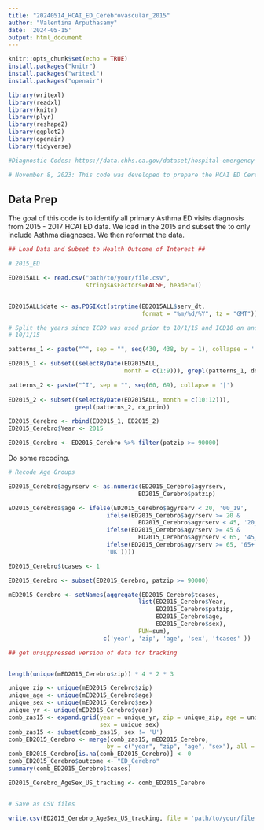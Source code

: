 ---
title: "20240514_HCAI_ED_Cerebrovascular_2015"
author: "Valentina Arputhasamy"
date: '2024-05-15'
output: html_document
---

```{r setup, include=FALSE}
knitr::opts_chunk$set(echo = TRUE)
install.packages("knitr")
install.packages("writexl")
install.packages("openair")

library(writexl)
library(readxl)
library(knitr)
library(plyr)
library(reshape2)
library(ggplot2)
library(openair)
library(tidyverse)

#Diagnostic Codes: https://data.chhs.ca.gov/dataset/hospital-emergency-department-diagnosis-procedure-and-external-cause-codes

# November 8, 2023: This code was developed to prepare the HCAI ED Cerebrovascular data for analysis. We will stratify by age (0-19; 20 - 44; 45 - 64; 65+) and sex (M, F) and merge 2016 with 2017 to sum total Cerebrovascular ED visits by zip. ED visits in the ED file are treat and release only and do not include the ED visits that get hospitalized.  
```

## Data Prep 

The goal of this code is to identify all primary Asthma ED visits diagnosis from 2015 - 2017 HCAI ED data. We load in the 2015 and subset the to only include Asthma diagnoses. We then reformat the data. 

```{r setup, include=FALSE}

## Load Data and Subset to Health Outcome of Interest ##

# 2015_ED

ED2015ALL <- read.csv("path/to/your/file.csv", 
                      stringsAsFactors=FALSE, header=T) 


ED2015ALL$date <- as.POSIXct(strptime(ED2015ALL$serv_dt, 
                                      format = "%m/%d/%Y", tz = "GMT"))  

# Split the years since ICD9 was used prior to 10/1/15 and ICD10 on and after 
# 10/1/15

patterns_1 <- paste("^", sep = "", seq(430, 438, by = 1), collapse = '|')

ED2015_1 <- subset((selectByDate(ED2015ALL, 
                                 month = c(1:9))), grepl(patterns_1, dx_prin))

patterns_2 <- paste("^I", sep = "", seq(60, 69), collapse = '|')
  
ED2015_2 <- subset((selectByDate(ED2015ALL, month = c(10:12))), 
                   grepl(patterns_2, dx_prin))

ED2015_Cerebro <- rbind(ED2015_1, ED2015_2)
ED2015_Cerebro$Year <- 2015

ED2015_Cerebro <- ED2015_Cerebro %>% filter(patzip >= 90000)

```

Do some recoding. 

```{r setup, include=FALSE}

# Recode Age Groups

ED2015_Cerebro$agyrserv <- as.numeric(ED2015_Cerebro$agyrserv, 
                                     ED2015_Cerebro$patzip)

ED2015_Cerebroa$age <- ifelse(ED2015_Cerebro$agyrserv < 20, '00_19',
                            ifelse(ED2015_Cerebro$agyrserv >= 20 & 
                                     ED2015_Cerebro$agyrserv < 45, '20_44',
                            ifelse(ED2015_Cerebro$agyrserv >= 45 & 
                                     ED2015_Cerebro$agyrserv < 65, '45_64',
                            ifelse(ED2015_Cerebro$agyrserv >= 65, '65+',
                            'UK'))))

ED2015_Cerebro$tcases <- 1

ED2015_Cerebro <- subset(ED2015_Cerebro, patzip >= 90000)

mED2015_Cerebro <- setNames(aggregate(ED2015_Cerebro$tcases, 
                                     list(ED2015_Cerebro$Year, 
                                          ED2015_Cerebro$patzip, 
                                          ED2015_Cerebro$age, 
                                          ED2015_Cerebro$sex), 
                                     FUN=sum), 
                           c('year', 'zip', 'age', 'sex', 'tcases' ))

## get unsuppressed version of data for tracking


length(unique(mED2015_Cerebro$zip)) * 4 * 2 * 3

unique_zip <- unique(mED2015_Cerebro$zip)
unique_age <- unique(mED2015_Cerebro$age)
unique_sex <- unique(mED2015_Cerebro$sex)
unique_yr <- unique(mED2015_Cerebro$year)
comb_zas15 <- expand.grid(year = unique_yr, zip = unique_zip, age = unique_age,
                          sex = unique_sex)
comb_zas15 <- subset(comb_zas15, sex != 'U')
comb_ED2015_Cerebro <- merge(comb_zas15, mED2015_Cerebro,
                            by = c("year", "zip", "age", "sex"), all = TRUE)
comb_ED2015_Cerebro[is.na(comb_ED2015_Cerebro)] <- 0
comb_ED2015_Cerebro$outcome <- "ED_Cerebro"
summary(comb_ED2015_Cerebro$tcases)

ED2015_Cerebro_AgeSex_US_tracking <- comb_ED2015_Cerebro


# Save as CSV files

write.csv(ED2015_Cerebro_AgeSex_US_tracking, file = 'path/to/your/file.csv')
```

